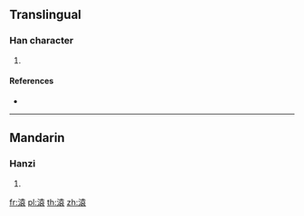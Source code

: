 ==Translingual==

===Han character===
{{Han char|rn=85|rad=水|as=10|sn=13|four=34132|canj=EGRV}}

# {{defn|Han|sort=水10}}

====References====
* {{Han ref|kx=0639.180|dkj=17928|dj=1046.100|hdz=31693.060|uh=6E92|ud=28306|bh=DE5F|bd=56927}}

----

==Mandarin==

===Hanzi===
{{cmn-hanzi|pin=[[yuán]] ([[yuan2]])|wg=yüan<sup>2</sup>}}

# {{defn|lang=cmn|sort=水10}}

[[fr:溒]]
[[pl:溒]]
[[th:溒]]
[[zh:溒]]